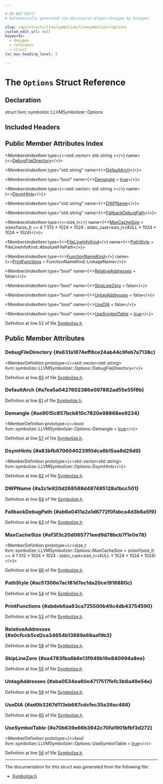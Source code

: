 ```yaml
---

# DO NOT EDIT!
# Automatically generated via docusaurus-plugin-doxygen by Doxygen.

slug: /api/structs/llvm/symbolize/llvmsymbolizer/options
custom_edit_url: null
keywords:
  - doxygen
  - reference
  - struct
toc_max_heading_level: 3

---
```





# The `Options` Struct Reference

<DoxygenPage pluginConfig={pluginConfig}>



## Declaration

<CodeBlock>struct llvm::symbolize::LLVMSymbolizer::Options</CodeBlock>

## Included Headers

<IncludesList>
<IncludesListItem
  filePath="llvm/DebugInfo/Symbolize/Symbolize.h"
  permalink="/docs/api/files/include/include/llvm/include/llvm/debuginfo/include/llvm/debuginfo/symbolize/symbolize-h"
  isLocal="true" />
</IncludesList>

## Public Member Attributes Index

<MembersIndex>

<MembersIndexItem
  type={<>std::vector&lt; std::string &gt;</>}
  name={<><a href="#a631a1874eff8ce24ab44c9feb7a7138c">DebugFileDirectory</a></>}>
</MembersIndexItem>

<MembersIndexItem
  type="std::string"
  name={<><a href="#a7ea5a0427602386e097882ad55e55f8b">DefaultArch</a></>}>
</MembersIndexItem>

<MembersIndexItem
  type="bool"
  name={<><a href="#ae9015c857bcb610c7820e98868ee9234">Demangle</a> = <a href="/docs/api/files/lib/lib/analysis/basicaliasanalysis-cpp/#af6d5cafbdfc5313e65d990120021a3ec">true</a></>}>
</MembersIndexItem>

<MembersIndexItem
  type={<>std::vector&lt; std::string &gt;</>}
  name={<><a href="#a83bfb6706040239f0dca6b15aa8d29d9">DsymHints</a></>}>
</MembersIndexItem>

<MembersIndexItem
  type="std::string"
  name={<><a href="#a2c1e920d268588d487485128a1bcc501">DWPName</a></>}>
</MembersIndexItem>

<MembersIndexItem
  type="std::string"
  name={<><a href="#ab6a0411a2a1d6772f0fabca4d3b6a5f9">FallbackDebugPath</a></>}>
</MembersIndexItem>

<MembersIndexItem
  type={<>size&#95;t</>}
  name={<><a href="#af3f3c20d065771eed9d78bcb7f1e0e78">MaxCacheSize</a> =
        sizeof(size&#95;t) == 4
            ? 512 &#42; 1024 &#42; 1024 
            : static&#95;cast&lt;size&#95;t&gt;(4ULL &#42; 1024 &#42; 1024 &#42; 1024)</>}>
</MembersIndexItem>

<MembersIndexItem
  type={<><a href="/docs/api/structs/llvm/dilineinfospecifier/#a4d01b170267924ab4225e3c93ad666c3">FileLineInfoKind</a></>}
  name={<><a href="#ac51306e7ac181d7ec1da20ce1916880c">PathStyle</a> = FileLineInfoKind::AbsoluteFilePath</>}>
</MembersIndexItem>

<MembersIndexItem
  type={<><a href="/docs/api/namespaces/llvm/#aad87d874f7944b5838f7881938d18870">FunctionNameKind</a></>}
  name={<><a href="#abdeb6aa63ca725500b49c4db43754590">PrintFunctions</a> = FunctionNameKind::LinkageName</>}>
</MembersIndexItem>

<MembersIndexItem
  type="bool"
  name={<><a href="#a0cfccb5cd2ca34654b13689a68aaf9b3">RelativeAddresses</a> = false</>}>
</MembersIndexItem>

<MembersIndexItem
  type="bool"
  name={<><a href="#aa4783fba6b6e13f949b16e840994a8ee">SkipLineZero</a> = false</>}>
</MembersIndexItem>

<MembersIndexItem
  type="bool"
  name={<><a href="#aba0534ea60e4717517fefc3b8a49e54e">UntagAddresses</a> = false</>}>
</MembersIndexItem>

<MembersIndexItem
  type="bool"
  name={<><a href="#ad0b3267d113eb687cdcfec35a39ac468">UseDIA</a> = false</>}>
</MembersIndexItem>

<MembersIndexItem
  type="bool"
  name={<><a href="#a70b639e66b3942c70fa1901bfbf3d272">UseSymbolTable</a> = <a href="/docs/api/files/lib/lib/analysis/basicaliasanalysis-cpp/#af6d5cafbdfc5313e65d990120021a3ec">true</a></>}>
</MembersIndexItem>

</MembersIndex>


Definition at line 52 of file <a href="/docs/api/files/include/include/llvm/include/llvm/debuginfo/include/llvm/debuginfo/symbolize/symbolize-h">Symbolize.h</a>.

<SectionDefinition>

## Public Member Attributes

### DebugFileDirectory {#a631a1874eff8ce24ab44c9feb7a7138c}

<MemberDefinition
  prototype={<>std::vector&lt;std::string&gt; llvm::symbolize::LLVMSymbolizer::Options::DebugFileDirectory</>}>

Definition at line <a href="/docs/api/files/include/include/llvm/include/llvm/debuginfo/include/llvm/debuginfo/symbolize/symbolize-h/#l00065">65</a> of file <a href="/docs/api/files/include/include/llvm/include/llvm/debuginfo/include/llvm/debuginfo/symbolize/symbolize-h">Symbolize.h</a>.
</MemberDefinition>

### DefaultArch {#a7ea5a0427602386e097882ad55e55f8b}

<MemberDefinition
  prototype="std::string llvm::symbolize::LLVMSymbolizer::Options::DefaultArch">

Definition at line <a href="/docs/api/files/include/include/llvm/include/llvm/debuginfo/include/llvm/debuginfo/symbolize/symbolize-h/#l00061">61</a> of file <a href="/docs/api/files/include/include/llvm/include/llvm/debuginfo/include/llvm/debuginfo/symbolize/symbolize-h">Symbolize.h</a>.
</MemberDefinition>

### Demangle {#ae9015c857bcb610c7820e98868ee9234}

<MemberDefinition
  prototype={<>bool llvm::symbolize::LLVMSymbolizer::Options::Demangle = <a href="/docs/api/files/lib/lib/analysis/basicaliasanalysis-cpp/#af6d5cafbdfc5313e65d990120021a3ec">true</a></>}>

Definition at line <a href="/docs/api/files/include/include/llvm/include/llvm/debuginfo/include/llvm/debuginfo/symbolize/symbolize-h/#l00057">57</a> of file <a href="/docs/api/files/include/include/llvm/include/llvm/debuginfo/include/llvm/debuginfo/symbolize/symbolize-h">Symbolize.h</a>.
</MemberDefinition>

### DsymHints {#a83bfb6706040239f0dca6b15aa8d29d9}

<MemberDefinition
  prototype={<>std::vector&lt;std::string&gt; llvm::symbolize::LLVMSymbolizer::Options::DsymHints</>}>

Definition at line <a href="/docs/api/files/include/include/llvm/include/llvm/debuginfo/include/llvm/debuginfo/symbolize/symbolize-h/#l00062">62</a> of file <a href="/docs/api/files/include/include/llvm/include/llvm/debuginfo/include/llvm/debuginfo/symbolize/symbolize-h">Symbolize.h</a>.
</MemberDefinition>

### DWPName {#a2c1e920d268588d487485128a1bcc501}

<MemberDefinition
  prototype="std::string llvm::symbolize::LLVMSymbolizer::Options::DWPName">

Definition at line <a href="/docs/api/files/include/include/llvm/include/llvm/debuginfo/include/llvm/debuginfo/symbolize/symbolize-h/#l00064">64</a> of file <a href="/docs/api/files/include/include/llvm/include/llvm/debuginfo/include/llvm/debuginfo/symbolize/symbolize-h">Symbolize.h</a>.
</MemberDefinition>

### FallbackDebugPath {#ab6a0411a2a1d6772f0fabca4d3b6a5f9}

<MemberDefinition
  prototype="std::string llvm::symbolize::LLVMSymbolizer::Options::FallbackDebugPath">

Definition at line <a href="/docs/api/files/include/include/llvm/include/llvm/debuginfo/include/llvm/debuginfo/symbolize/symbolize-h/#l00063">63</a> of file <a href="/docs/api/files/include/include/llvm/include/llvm/debuginfo/include/llvm/debuginfo/symbolize/symbolize-h">Symbolize.h</a>.
</MemberDefinition>

### MaxCacheSize {#af3f3c20d065771eed9d78bcb7f1e0e78}

<MemberDefinition
  prototype={<>size&#95;t llvm::symbolize::LLVMSymbolizer::Options::MaxCacheSize =
        sizeof(size&#95;t) == 4
            ? 512 &#42; 1024 &#42; 1024 
            : static&#95;cast&lt;size&#95;t&gt;(4ULL &#42; 1024 &#42; 1024 &#42; 1024)</>}>

Definition at line <a href="/docs/api/files/include/include/llvm/include/llvm/debuginfo/include/llvm/debuginfo/symbolize/symbolize-h/#l00066">66</a> of file <a href="/docs/api/files/include/include/llvm/include/llvm/debuginfo/include/llvm/debuginfo/symbolize/symbolize-h">Symbolize.h</a>.
</MemberDefinition>

### PathStyle {#ac51306e7ac181d7ec1da20ce1916880c}

<MemberDefinition
  prototype="FileLineInfoKind llvm::symbolize::LLVMSymbolizer::Options::PathStyle = FileLineInfoKind::AbsoluteFilePath">

Definition at line <a href="/docs/api/files/include/include/llvm/include/llvm/debuginfo/include/llvm/debuginfo/symbolize/symbolize-h/#l00054">54</a> of file <a href="/docs/api/files/include/include/llvm/include/llvm/debuginfo/include/llvm/debuginfo/symbolize/symbolize-h">Symbolize.h</a>.
</MemberDefinition>

### PrintFunctions {#abdeb6aa63ca725500b49c4db43754590}

<MemberDefinition
  prototype="FunctionNameKind llvm::symbolize::LLVMSymbolizer::Options::PrintFunctions = FunctionNameKind::LinkageName">

Definition at line <a href="/docs/api/files/include/include/llvm/include/llvm/debuginfo/include/llvm/debuginfo/symbolize/symbolize-h/#l00053">53</a> of file <a href="/docs/api/files/include/include/llvm/include/llvm/debuginfo/include/llvm/debuginfo/symbolize/symbolize-h">Symbolize.h</a>.
</MemberDefinition>

### RelativeAddresses {#a0cfccb5cd2ca34654b13689a68aaf9b3}

<MemberDefinition
  prototype="bool llvm::symbolize::LLVMSymbolizer::Options::RelativeAddresses = false">

Definition at line <a href="/docs/api/files/include/include/llvm/include/llvm/debuginfo/include/llvm/debuginfo/symbolize/symbolize-h/#l00058">58</a> of file <a href="/docs/api/files/include/include/llvm/include/llvm/debuginfo/include/llvm/debuginfo/symbolize/symbolize-h">Symbolize.h</a>.
</MemberDefinition>

### SkipLineZero {#aa4783fba6b6e13f949b16e840994a8ee}

<MemberDefinition
  prototype="bool llvm::symbolize::LLVMSymbolizer::Options::SkipLineZero = false">

Definition at line <a href="/docs/api/files/include/include/llvm/include/llvm/debuginfo/include/llvm/debuginfo/symbolize/symbolize-h/#l00055">55</a> of file <a href="/docs/api/files/include/include/llvm/include/llvm/debuginfo/include/llvm/debuginfo/symbolize/symbolize-h">Symbolize.h</a>.
</MemberDefinition>

### UntagAddresses {#aba0534ea60e4717517fefc3b8a49e54e}

<MemberDefinition
  prototype="bool llvm::symbolize::LLVMSymbolizer::Options::UntagAddresses = false">

Definition at line <a href="/docs/api/files/include/include/llvm/include/llvm/debuginfo/include/llvm/debuginfo/symbolize/symbolize-h/#l00059">59</a> of file <a href="/docs/api/files/include/include/llvm/include/llvm/debuginfo/include/llvm/debuginfo/symbolize/symbolize-h">Symbolize.h</a>.
</MemberDefinition>

### UseDIA {#ad0b3267d113eb687cdcfec35a39ac468}

<MemberDefinition
  prototype="bool llvm::symbolize::LLVMSymbolizer::Options::UseDIA = false">

Definition at line <a href="/docs/api/files/include/include/llvm/include/llvm/debuginfo/include/llvm/debuginfo/symbolize/symbolize-h/#l00060">60</a> of file <a href="/docs/api/files/include/include/llvm/include/llvm/debuginfo/include/llvm/debuginfo/symbolize/symbolize-h">Symbolize.h</a>.
</MemberDefinition>

### UseSymbolTable {#a70b639e66b3942c70fa1901bfbf3d272}

<MemberDefinition
  prototype={<>bool llvm::symbolize::LLVMSymbolizer::Options::UseSymbolTable = <a href="/docs/api/files/lib/lib/analysis/basicaliasanalysis-cpp/#af6d5cafbdfc5313e65d990120021a3ec">true</a></>}>

Definition at line <a href="/docs/api/files/include/include/llvm/include/llvm/debuginfo/include/llvm/debuginfo/symbolize/symbolize-h/#l00056">56</a> of file <a href="/docs/api/files/include/include/llvm/include/llvm/debuginfo/include/llvm/debuginfo/symbolize/symbolize-h">Symbolize.h</a>.
</MemberDefinition>

</SectionDefinition>

<hr/>

The documentation for this struct was generated from the following file:

<ul>
<li><a href="/docs/api/files/include/include/llvm/include/llvm/debuginfo/include/llvm/debuginfo/symbolize/symbolize-h">Symbolize.h</a></li>
</ul>

</DoxygenPage>
